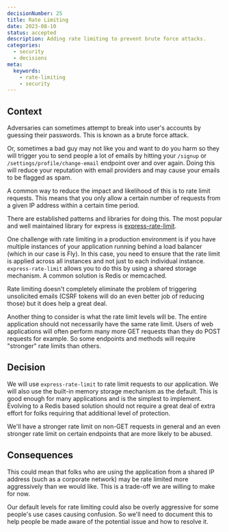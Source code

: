 ```yaml
---
decisionNumber: 25
title: Rate Limiting
date: 2023-08-10
status: accepted
description: Adding rate limiting to prevent brute force attacks. 
categories:
  - security
  - decisions
meta:
  keywords:
    - rate-limiting
    - security
---
```

## Context

Adversaries can sometimes attempt to break into user's accounts by guessing
their passwords. This is known as a brute force attack.

Or, sometimes a bad guy may not like you and want to do you harm so they will
trigger you to send people a lot of emails by hitting your `/signup` or
`/settings/profile/change-email` endpoint over and over again. Doing this will
reduce your reputation with email providers and may cause your emails to be
flagged as spam.

A common way to reduce the impact and likelihood of this is to rate limit
requests. This means that you only allow a certain number of requests from a
given IP address within a certain time period.

There are established patterns and libraries for doing this. The most popular
and well maintained library for express is
[express-rate-limit](https://npm.im/express-rate-limit).

One challenge with rate limiting in a production environment is if you have
multiple instances of your application running behind a load balancer (which in
our case is Fly). In this case, you need to ensure that the rate limit is
applied across all instances and not just to each individual instance.
`express-rate-limit` allows you to do this by using a shared storage mechanism.
A common solution is Redis or memcached.

Rate limiting doesn't completely eliminate the problem of triggering unsolicited
emails (CSRF tokens will do an even better job of reducing those) but it does
help a great deal.

Another thing to consider is what the rate limit levels will be. The entire
application should not necessarily have the same rate limit. Users of web
applications will often perform many more GET requests than they do POST
requests for example. So some endpoints and methods will require "stronger" rate
limits than others.

## Decision

We will use `express-rate-limit` to rate limit requests to our application. We
will also use the built-in memory storage mechanism as the default. This is good
enough for many applications and is the simplest to implement. Evolving to a
Redis based solution should not require a great deal of extra effort for folks
requiring that additional level of protection.

We'll have a stronger rate limit on non-GET requests in general and an even
stronger rate limit on certain endpoints that are more likely to be abused.

## Consequences

This could mean that folks who are using the application from a shared IP
address (such as a corporate network) may be rate limited more aggressively than
we would like. This is a trade-off we are willing to make for now.

Our default levels for rate limiting could also be overly aggressive for some
people's use cases causing confusion. So we'll need to document this to help
people be made aware of the potential issue and how to resolve it.
